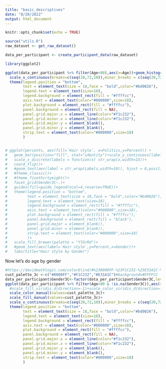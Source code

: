 ```yaml
---
title: "basic_descriptives"
date: "8/20/2022"
output: html_document
---
```


```r
knitr::opts_chunk$set(echo = TRUE)
```

```r

source("utils.R")
raw_dataset <- get_raw_dataset()

data_per_participant <- create_participant_data(raw_dataset)

```


```r
library(ggplot2)


```

```r
ggplot(data_per_participant %>% filter(Age<80),aes(x=Age))+geom_histogram(binwidth = 1,fill="#7f6000",alpha=0.8)+
  scale_x_continuous(breaks=c(seq(20,72,10)),minor_breaks = c(seq(20,72,5)))+
  theme(legend.position = "bottom",
        text = element_text(size = 18,face = "bold",color="#bd0026"),
        legend.text = element_text(size=18),
        legend.background = element_rect(fill = "#ffffcc"),
        axis.text = element_text(color="#000000",size=18),
        plot.background = element_rect(fill = "#ffffcc"),
        panel.background = element_rect(fill = NA),
        panel.grid.major.x = element_line(color="#f1c232"),
        panel.grid.minor.x = element_line(color="#f1c232"),
        panel.grid.major.y = element_blank(),
        panel.grid.minor.y = element_blank(),
        strip.text = element_text(color="#000000",size=18)
        )


# ggplot(percents, aes(fill=`Hair style`, x=Politics,y=Percent)) + 
#   geom_bar(position="fill", stat="identity")+scale_y_continuous(labels=scales::percent_format())+
#   scale_x_discrete(labels = function(x) str_wrap(x,width=15))+
#   coord_flip()+
#   #geom_text(aes(label = str_wrap(Labels,width=10)), hjust = 0,position = position_fill(vjust = 0)) +
#   #theme_classic()+
#   #theme_fivethirtyeight()+
#   facet_grid(Gender3C~.)+
#   guides(fill=guide_legend(ncol=4,reverse=TRUE))+
#   theme(legend.position = "bottom",
#         text = element_text(size = 18,face = "bold",color="#bd0026"),
#         legend.text = element_text(size=18),
#         legend.background = element_rect(fill = "#ffffcc"),
#         axis.text = element_text(color="#000000",size=18),
#         plot.background = element_rect(fill = "#ffffcc"),
#         panel.background = element_rect(fill = "black"),
#         panel.grid.major = element_blank(),
#         panel.grid.minor = element_blank(),
#         strip.text = element_text(color="#000000",size=18)
#         )+
#   scale_fill_brewer(palette = "YlOrRd")+
#   #geom_text(aes(label=`Hair style`,y=Percent,x=Gender))+
#   labs(title="Hair style by Gender")
```
Now let's do age by gender




```r
#https://davidmathlogic.com/colorblind/#%230000FF-%23F1C232-%23E31A1C-%23FFFFCC
cust_palette_3c <-c("#0000FF","#F1C232","#E31A1C")#background=#FFFFCC
data_per_participant$Gender3C<-factor(data_per_participant$Gender3C,levels=c("Male","Female","Non-binary"))
ggplot(data_per_participant %>% filter(Age<80 & !is.na(Gender3C)),aes(x=Age,fill=Gender3C,color=Gender3C))+geom_histogram(binwidth = 1,alpha=0.5,position="identity")+
  #scale_fill_viridis_d(direction=-1)+scale_color_viridis_d(direction=-1)+
  scale_color_manual(values=cust_palette_3c)+
  scale_fill_manual(values=cust_palette_3c)+
  scale_x_continuous(breaks=c(seq(20,72,10)),minor_breaks = c(seq(20,72,5)))+
  theme(legend.position = "bottom",
        text = element_text(size = 18,face = "bold",color="#bd0026"),
        legend.text = element_text(size=18),
        legend.background = element_rect(fill = "#ffffcc"),
        axis.text = element_text(color="#000000",size=18),
        plot.background = element_rect(fill = "#ffffcc"),
        panel.background = element_rect(fill = NA),
        panel.grid.major.x = element_line(color="#f1c232"),
        panel.grid.minor.x = element_line(color="#f1c232"),
        panel.grid.major.y = element_blank(),
        panel.grid.minor.y = element_blank(),
        strip.text = element_text(color="#000000",size=18)
        )


```



